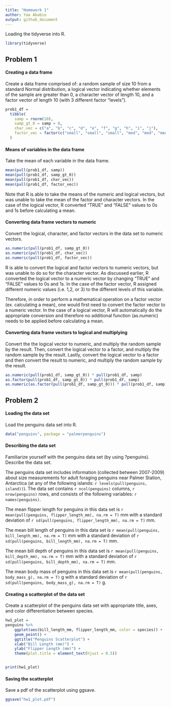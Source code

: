 ```yaml
---
title: "Homework 1"
author: Yaa Ababio
output: github_document
---
```


Loading the tidyverse into R.

```r
library(tidyverse)
```


## Problem 1

#### Creating a data frame
Create a data frame comprised of: a random sample of size 10 from a standard Normal distribution,
a logical vector indicating whether elements of the sample are greater than 0, a character vector of length 10, and a factor vector of length 10 (with 3 different factor “levels”).

```r
prob1_df = 
  tibble(
    samp = rnorm(10),
    samp_gt_0 = samp > 0,
    char_vec = c("a", "b", "c", "d", "e", "f", "g", "h", "i", "j"),
    factor_vec = factor(c("small", "small", "small", "med", "med", "med", "med", "large", "large", "large"))
  )
```

#### Means of variables in the data frame
Take the mean of each variable in the data frame.
```r
mean(pull(prob1_df, samp))
mean(pull(prob1_df, samp_gt_0))
mean(pull(prob1_df, char_vec))
mean(pull(prob1_df, factor_vec))
```

Note that R is able to take the means of the numeric and logical vectors, but was unable to take the mean of the factor and character vectors. In the case of the logical vector, R converted "TRUE" and "FALSE" values to 0s and 1s before calculating a mean. 

#### Converting data frame vectors to numeric
Convert the logical, character, and factor vectors in the data set to numeric vectors.  
```r
as.numeric(pull(prob1_df, samp_gt_0))
as.numeric(pull(prob1_df, char_vec))
as.numeric(pull(prob1_df, factor_vec))
```

R is able to convert the logical and factor vectors to numeric vectors, but was unable to do so for the character vector. As discussed earlier, R converted the logical vector to a numeric vector by changing "TRUE" and "FALSE" values to 0s and 1s. In the case of the factor vector, R assigned different numeric values (i.e. 1,2, or 3) to the different levels of this variable. 

Therefore, in order to perform a mathematical operation on a factor vector (ex. calculating a mean), one would first need to convert the factor vector to a numeric vector. In the case of a logical vector, R will automatically do the appropriate conversion and therefore no additional function (as.numeric) needs to be applied before calculating a mean. 

#### Converting data frame vectors to logical and multiplying
Convert the the logical vector to numeric, and multiply the random sample by the result. Then,
convert the logical vector to a factor, and multiply the random sample by the result.
Lastly, convert the logical vector to a factor and then convert the result to numeric, and multiply the random sample by the result.

```r
as.numeric(pull(prob1_df, samp_gt_0)) * pull(prob1_df, samp)
as.factor(pull(prob1_df, samp_gt_0)) * pull(prob1_df, samp)
as.numeric(as.factor(pull(prob1_df, samp_gt_0))) * pull(prob1_df, samp)

```


## Problem 2 

#### Loading the data set
Load the penguins data set into R.
```r
data("penguins", package = "palmerpenguins")
```

#### Describing the data set
Familiarize yourself with the penguins data set (by using ?penguins). Describe the data set.

The penguins data set includes information (collected between 2007-2009) about size measurements for adult foraging penguins near Palmer Station, Antarctica (at any of the following islands: `r levels(pull(penguins, island))`). The data set contains `r ncol(penguins)` columns, `r nrow(penguins)` rows, and consists of the following variables: `r names(penguins)`. 

The mean flipper length for penguins in this data set is `r mean(pull(penguins, flipper_length_mm), na.rm = T)` mm  with a standard deviation of `r sd(pull(penguins, flipper_length_mm), na.rm = T)` mm. 

The mean bill length of penguins in this data set is `r mean(pull(penguins, bill_length_mm), na.rm = T)` mm with a standard deviation of `r sd(pull(penguins, bill_length_mm), na.rm = T)` mm.

The mean bill depth of penguins in this data set is `r mean(pull(penguins, bill_depth_mm), na.rm = T)` mm with a standard deviation of `r sd(pull(penguins, bill_depth_mm), na.rm = T)` mm.

The mean body mass of penguins in this data set is `r mean(pull(penguins, body_mass_g), na.rm = T)` g with a standard deviation of `r sd(pull(penguins, body_mass_g), na.rm = T)` g.


#### Creating a scatterplot of the data set
Create a scatterplot of the penguins data set with appropriate title, axes, and color differentiation between species. 

```r
hw1_plot =
penguins %>% 
    ggplot(aes(bill_length_mm, flipper_length_mm, color = species)) + 
    geom_point() +
    ggtitle("Penguins Scatterplot") +
    xlab("Bill Length (mm)") +
    ylab("Flipper Length (mm)") + 
    theme(plot.title = element_text(hjust = 0.5))


print(hw1_plot)

```

#### Saving the scatterplot
Save a pdf of the scatterplot using ggsave.
```r
ggsave("hw1_plot.pdf")
```






